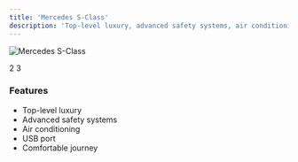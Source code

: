 ```yaml
---
title: 'Mercedes S-Class'
description: 'Top-level luxury, advanced safety systems, air conditioning, USB port, comfortable journey.'
---
```


<img
  src="https://res.cloudinary.com/djzzikcey/image/upload/v1749822331/momtur_uploads/i0zihrirr6qxv4wjvpkb.webp"
  alt="Mercedes S-Class"
/>

<CardGroup>
  <Card title="Passenger Capacity">
    2
  </Card>
  <Card title="Luggage Capacity">
    3
  </Card>
</CardGroup>

### Features

- Top-level luxury
- Advanced safety systems
- Air conditioning
- USB port
- Comfortable journey